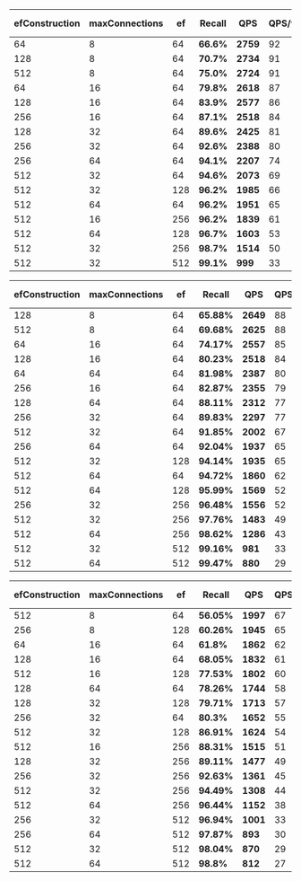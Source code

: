 
<Tabs groupId="limits">
<TabItem value="1" label="Limit 1">

|efConstruction | maxConnections | ef | **Recall** | **QPS** | QPS/vCore | Mean Latency | p99 Latency | Import time |
| ----- | ----- | ----- | ----- | ----- | ----- | ----- | ----- | ----- |
| 64 | 8 | 64 | **66.6%** | **2759** | 92 | 10.59ms | 13.77ms | 1832s |
| 128 | 8 | 64 | **70.7%** | **2734** | 91 | 10.7ms | 13.97ms | 1861s |
| 512 | 8 | 64 | **75.0%** | **2724** | 91 | 10.78ms | 14.87ms | 2065s |
| 64 | 16 | 64 | **79.8%** | **2618** | 87 | 11.04ms | 14.69ms | 1838s |
| 128 | 16 | 64 | **83.9%** | **2577** | 86 | 11.21ms | 15.55ms | 1904s |
| 256 | 16 | 64 | **87.1%** | **2518** | 84 | 11.54ms | 14.49ms | 2016s |
| 128 | 32 | 64 | **89.6%** | **2425** | 81 | 11.85ms | 15.37ms | 1931s |
| 256 | 32 | 64 | **92.6%** | **2388** | 80 | 12.09ms | 15.99ms | 2074s |
| 256 | 64 | 64 | **94.1%** | **2207** | 74 | 13.08ms | 18.56ms | 2130s |
| 512 | 32 | 64 | **94.6%** | **2073** | 69 | 14.11ms | 17.37ms | 2361s |
| 512 | 32 | 128 | **96.2%** | **1985** | 66 | 14.67ms | 19.32ms | 2361s |
| 512 | 64 | 64 | **96.2%** | **1951** | 65 | 14.7ms | 19.61ms | 2457s |
| 512 | 16 | 256 | **96.2%** | **1839** | 61 | 15.9ms | 19.84ms | 2217s |
| 512 | 64 | 128 | **96.7%** | **1603** | 53 | 18.06ms | 24.44ms | 2457s |
| 512 | 32 | 256 | **98.7%** | **1514** | 50 | 19.16ms | 24.43ms | 2361s |
| 512 | 32 | 512 | **99.1%** | **999** | 33 | 29.12ms | 38.89ms | 2361s |

</TabItem>
<TabItem value="10" label="Limit 10">

| efConstruction | maxConnections | ef | **Recall** | **QPS** | QPS/vCore | Mean Latency | p99 Latency | Import time |
| ----- | ----- | ----- | ----- | ----- | ----- | ----- | ----- | ----- |
| 128 | 8 | 64 | **65.88%** | **2649** | 88 | 11.02ms | 14.89ms | 1861s |
| 512 | 8 | 64 | **69.68%** | **2625** | 88 | 11.03ms | 15.08ms | 2065s |
| 64 | 16 | 64 | **74.17%** | **2557** | 85 | 11.29ms | 15.54ms | 1838s |
| 128 | 16 | 64 | **80.23%** | **2518** | 84 | 11.5ms | 15.54ms | 1904s |
| 64 | 64 | 64 | **81.98%** | **2387** | 80 | 12.11ms | 16.31ms | 1860s |
| 256 | 16 | 64 | **82.87%** | **2355** | 79 | 12.37ms | 17.67ms | 2016s |
| 128 | 64 | 64 | **88.11%** | **2312** | 77 | 12.56ms | 16.57ms | 1952s |
| 256 | 32 | 64 | **89.83%** | **2297** | 77 | 12.55ms | 18.98ms | 2074s |
| 512 | 32 | 64 | **91.85%** | **2002** | 67 | 14.47ms | 20.03ms | 2361s |
| 256 | 64 | 64 | **92.04%** | **1937** | 65 | 14.93ms | 21.48ms | 2130s |
| 512 | 32 | 128 | **94.14%** | **1935** | 65 | 15.05ms | 19.86ms | 2361s |
| 512 | 64 | 64 | **94.72%** | **1860** | 62 | 15.56ms | 21.91ms | 2457s |
| 512 | 64 | 128 | **95.99%** | **1569** | 52 | 18.38ms | 24.81ms | 2457s |
| 256 | 32 | 256 | **96.48%** | **1556** | 52 | 18.6ms | 24.68ms | 2074s |
| 512 | 32 | 256 | **97.76%** | **1483** | 49 | 19.53ms | 25.24ms | 2361s |
| 512 | 64 | 256 | **98.62%** | **1286** | 43 | 22.3ms | 30.06ms | 2457s |
| 512 | 32 | 512 | **99.16%** | **981** | 33 | 29.53ms | 37.97ms | 2361s |
| 512 | 64 | 512 | **99.47%** | **880** | 29 | 32.45ms | 44.66ms | 2457s |

</TabItem>
<TabItem value="100" label="Limit 100">

| efConstruction | maxConnections | ef | **Recall** | **QPS** | QPS/vCore | Mean Latency | p99 Latency | Import time |
| ----- | ----- | ----- | ----- | ----- | ----- | ----- | ----- | ----- |
| 512 | 8 | 64 | **56.05%** | **1997** | 67 | 14.5ms | 20.28ms | 2065s |
| 256 | 8 | 128 | **60.26%** | **1945** | 65 | 14.66ms | 18.39ms | 1938s |
| 64 | 16 | 64 | **61.8%** | **1862** | 62 | 15.42ms | 20.05ms | 1838s |
| 128 | 16 | 64 | **68.05%** | **1832** | 61 | 15.61ms | 20.05ms | 1904s |
| 512 | 16 | 128 | **77.53%** | **1802** | 60 | 16.1ms | 19.07ms | 2217s |
| 128 | 64 | 64 | **78.26%** | **1744** | 58 | 16.59ms | 21.48ms | 1952s |
| 128 | 32 | 128 | **79.71%** | **1713** | 57 | 16.68ms | 21.37ms | 1931s |
| 256 | 32 | 64 | **80.3%** | **1652** | 55 | 17.49ms | 23.8ms | 2074s |
| 512 | 32 | 128 | **86.91%** | **1624** | 54 | 17.83ms | 23.28ms | 2361s |
| 512 | 16 | 256 | **88.31%** | **1515** | 51 | 19.08ms | 24.64ms | 2217s |
| 128 | 32 | 256 | **89.11%** | **1477** | 49 | 19.72ms | 25.54ms | 1931s |
| 256 | 32 | 256 | **92.63%** | **1361** | 45 | 21.34ms | 28.19ms | 2074s |
| 512 | 32 | 256 | **94.49%** | **1308** | 44 | 22.17ms | 29.1ms | 2361s |
| 512 | 64 | 256 | **96.44%** | **1152** | 38 | 24.88ms | 33.15ms | 2457s |
| 256 | 32 | 512 | **96.94%** | **1001** | 33 | 28.71ms | 36.11ms | 2074s |
| 256 | 64 | 512 | **97.87%** | **893** | 30 | 31.91ms | 42.6ms | 2130s |
| 512 | 32 | 512 | **98.04%** | **870** | 29 | 32.84ms | 42.31ms | 2361s |
| 512 | 64 | 512 | **98.8%** | **812** | 27 | 34.96ms | 47.45ms | 2457s |

</TabItem>
</Tabs>